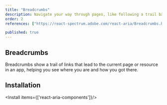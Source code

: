 ```yaml
---
title: "Breadcrumbs"
description: Navigate your way through pages, like following a trail back home, essential for easy site navigation.
order: 2
references: ["https://react-spectrum.adobe.com/react-aria/Breadcrumbs.html#props"]

published: true
---
```


## Breadcrumbs

Breadcrumbs show a trail of links that lead to the current page or resource in an app, helping you see where you are and how you got there.
<How toUse="navigation/breadcrumbs-demo" />

## Installation

<Install items={['react-aria-components']}/>

<SourceCode toShow='link'/>
